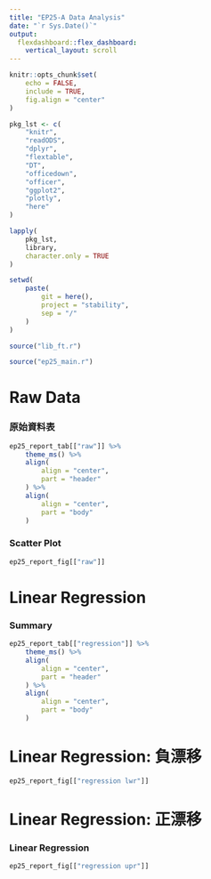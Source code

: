 ```yaml
---
title: "EP25-A Data Analysis"
date: "`r Sys.Date()`"
output: 
  flexdashboard::flex_dashboard:
    vertical_layout: scroll
---
```


```r
knitr::opts_chunk$set(
    echo = FALSE,
    include = TRUE,
    fig.align = "center"
)
```

```r
pkg_lst <- c(
    "knitr",
    "readODS",
    "dplyr",
    "flextable",
    "DT",
    "officedown",
    "officer",
    "ggplot2",
    "plotly",
    "here"
)

lapply(
    pkg_lst,
    library,
    character.only = TRUE
)

setwd(
    paste(
        git = here(),
        project = "stability",
        sep = "/"
    )
)

source("lib_ft.r")
```

```r
source("ep25_main.r")
```

Raw Data
================

### 原始資料表
    
```r
ep25_report_tab[["raw"]] %>%
    theme_ms() %>%
    align(
        align = "center",
        part = "header"
    ) %>%
    align(
        align = "center",
        part = "body"
    )
```
    
### Scatter Plot

```r
ep25_report_fig[["raw"]]
```

Linear Regression
================

### Summary

```r
ep25_report_tab[["regression"]] %>%
    theme_ms() %>%
    align(
        align = "center",
        part = "header"
    ) %>%
    align(
        align = "center",
        part = "body"
    )
```

Linear Regression: 負漂移
================

```r
ep25_report_fig[["regression lwr"]]
```


Linear Regression: 正漂移
================

### Linear Regression

```r
ep25_report_fig[["regression upr"]]
```
